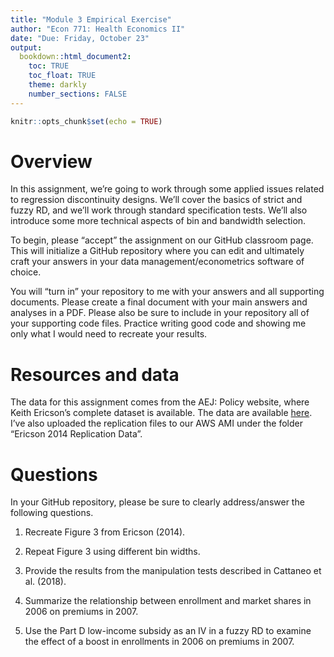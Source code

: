 ```yaml
---
title: "Module 3 Empirical Exercise"
author: "Econ 771: Health Economics II"
date: "Due: Friday, October 23"
output: 
  bookdown::html_document2:
    toc: TRUE
    toc_float: TRUE
    theme: darkly
    number_sections: FALSE
---
```


```r
knitr::opts_chunk$set(echo = TRUE)
```

# Overview
In this assignment, we're going to work through some applied issues related to regression discontinuity designs. We'll cover the basics of strict and fuzzy RD, and we'll work through standard specification tests. We'll also introduce some more technical aspects of bin and bandwidth selection.

To begin, please "accept" the assignment on our GitHub classroom page. This will initialize a GitHub repository where you can edit and ultimately craft your answers in your data management/econometrics software of choice.  

You will "turn in" your repository to me with your answers and all supporting documents. Please create a final document with your main answers and analyses in a PDF. Please also be sure to include in your repository all of your supporting code files. Practice writing good code and showing me only what I would need to recreate your results.


# Resources and data
The data for this assignment comes from the AEJ: Policy website, where Keith Ericson's complete dataset is available. The data are available [here](https://www.aeaweb.org/articles?id=10.1257/pol.6.1.38). I've also uploaded the replication files to our AWS AMI under the folder "Ericson 2014 Replication Data".

# Questions
In your GitHub repository, please be sure to clearly address/answer the following questions.

1. Recreate Figure 3 from Ericson (2014).

2. Repeat Figure 3 using different bin widths.

3. Provide the results from the manipulation tests described in Cattaneo et al. (2018).

4. Summarize the relationship between enrollment and market shares in 2006 on premiums in 2007.

5. Use the Part D low-income subsidy as an IV in a fuzzy RD to examine the effect of a boost in enrollments in 2006 on premiums in 2007.

